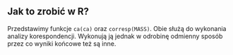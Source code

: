 ## Jak to zrobić w R? {#part_63}

Przedstawimy funkcje `ca(ca)` oraz `corresp(MASS)`. Obie służą do wykonania analizy
korespondencji. Wykonują ją jednak w odrobinę odmienny sposób przez co wyniki
końcowe też są inne.

